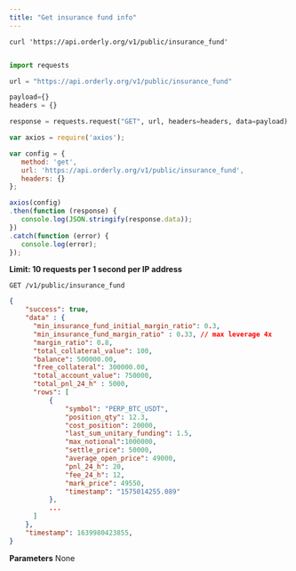 ```yaml
---
title: "Get insurance fund info"
---
```


<RequestExample>

```shell shell
curl 'https://api.orderly.org/v1/public/insurance_fund'
```
```java java
```
```python python
import requests

url = "https://api.orderly.org/v1/public/insurance_fund"

payload={}
headers = {}

response = requests.request("GET", url, headers=headers, data=payload)
```
```javascript javascript
var axios = require('axios');

var config = {
   method: 'get',
   url: 'https://api.orderly.org/v1/public/insurance_fund',
   headers: {}
};

axios(config)
.then(function (response) {
   console.log(JSON.stringify(response.data));
})
.catch(function (error) {
   console.log(error);
});

```
</RequestExample>

**Limit: 10 requests per 1 second per IP address**

`GET /v1/public/insurance_fund`


<ResponseExample>
 
```json Response
{
    "success": true,
    "data" : {
      "min_insurance_fund_initial_margin_ratio": 0.3,
      "min_insurance_fund_margin_ratio" : 0.33, // max leverage 4x
      "margin_ratio": 0.8,
      "total_collateral_value": 100,
      "balance": 500000.00,
      "free_collateral": 300000.00,
      "total_account_value": 750000,
      "total_pnl_24_h" : 5000,
      "rows": [
          {
              "symbol": "PERP_BTC_USDT",
              "position_qty": 12.3,
              "cost_position": 20000,
              "last_sum_unitary_funding": 1.5,
              "max_notional":1000000,
              "settle_price": 50000,
              "average_open_price": 49000,
              "pnl_24_h": 20,
              "fee_24_h": 12,
              "mark_price": 49550,
              "timestamp": "1575014255.089"
          },
          ...
      ]
    },
    "timestamp": 1639980423855,  
}
```
</ResponseExample>

**Parameters**
None


